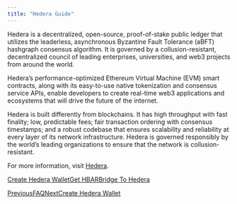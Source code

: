 ```yaml
---
title: "Hedera Guide"
---
```




Hedera is a decentralized, open-source, proof-of-stake public ledger that utilizes the leaderless, asynchronous Byzantine Fault Tolerance (aBFT) hashgraph consensus algorithm. It is governed by a collusion-resistant, decentralized council of leading enterprises, universities, and web3 projects from around the world.

Hedera’s performance-optimized Ethereum Virtual Machine (EVM) smart contracts, along with its easy-to-use native tokenization and consensus service APIs, enable developers to create real-time web3 applications and ecosystems that will drive the future of the internet.

Hedera is built differently from blockchains. It has high throughput with fast finality; low, predictable fees; fair transaction ordering with consensus timestamps; and a robust codebase that ensures scalability and reliability at every layer of its network infrastructure. Hedera is governed responsibly by the world’s leading organizations to ensure that the network is collusion-resistant.

For more information, visit [Hedera](https://hedera.com/).

[Create Hedera Wallet](/get-started/hedera-guide/create-hedera-wallet)[Get HBAR](/get-started/hedera-guide/get-hbar)[Bridge To Hedera](/get-started/hedera-guide/bridge-to-hedera)

[PreviousFAQ](/get-started/faq)[NextCreate Hedera Wallet](/get-started/hedera-guide/create-hedera-wallet)
